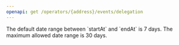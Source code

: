 ```yaml
---
openapi: get /operators/{address}/events/delegation
---
```


<Note>
  The default date range between `startAt` and `endAt` is 7 days. The maximum allowed date range is 30 days.
</Note>